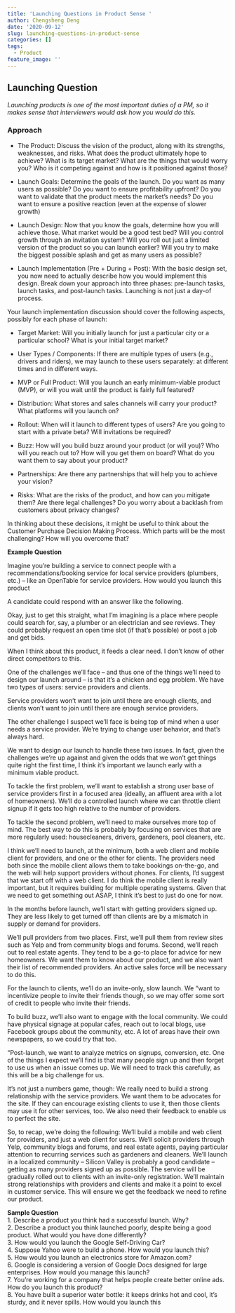 ```yaml
---
title: 'Launching Questions in Product Sense '
author: Chengsheng Deng
date: '2020-09-12'
slug: launching-questions-in-product-sense
categories: []
tags:
  - Product
feature_image: ''
---
```

## Launching Question </br>

*Launching products is one of the most important duties of a PM, so it makes sense that interviewers would ask how you would do this.* </br>

### Approach </br>

* The Product: Discuss the vision of the product, along with its strengths, weaknesses, and risks. What does the product ultimately hope to achieve? What is its target market? What are the things that would worry you? Who is it competing against and how is it positioned against those? </br> 

* Launch Goals: Determine the goals of the launch. Do you want as many users as possible? Do you want to ensure profitability upfront? Do you want to validate that the product meets the market’s needs? Do you want to ensure a positive reaction (even at the expense of slower growth) </br> 

* Launch Design: Now that you know the goals, determine how you will achieve those. What market would be a good test bed? Will you control growth through an invitation system? Will you roll out just a limited version of the product so you can launch earlier? Will you try to make the biggest possible splash and get as many users as possible? </br> 

* Launch Implementation (Pre + During + Post): With the basic design set, you now need to actually describe how you would implement this design. Break down your approach into three phases: pre-launch tasks, launch tasks, and post-launch tasks. Launching is not just a day-of process.  </br> 

Your launch implementation discussion should cover the following aspects, possibly for each phase of launch:  </br>

* Target Market: Will you initially launch for just a particular city or a particular school? What is your initial target market? </br>

* User Types / Components: If there are multiple types of users (e.g., drivers and riders), we may launch to these users separately: at different times and in different ways.  </br>

* MVP or Full Product: Will you launch an early minimum-viable product (MVP), or will you wait until the product is fairly full featured? </br>

* Distribution: What stores and sales channels will carry your product? What platforms will you launch on? </br>

* Rollout: When will it launch to different types of users? Are you going to start with a private beta? Will invitations be required? </br>

* Buzz: How will you build buzz around your product (or will you)? Who will you reach out to? How will you get them on board? What do you want them to say about your product? </br>

* Partnerships: Are there any partnerships that will help you to achieve your vision? </br>

* Risks: What are the risks of the product, and how can you mitigate them? Are there legal challenges? Do you worry about a backlash from customers about privacy changes?  </br>

In thinking about these decisions, it might be useful to think about the Customer Purchase Decision Making Process. Which parts will be the most challenging? How will you overcome that?  </br>


**Example Question** </br>

Imagine you’re building a service to connect people with a recommendations/booking service for local service providers (plumbers, etc.) – like an OpenTable for service providers. How would you launch this product </br>

A candidate could respond with an answer like the following. </br>

Okay, just to get this straight, what I’m imagining is a place where people could search for, say, a plumber or an electrician and see reviews. They could probably request an open time slot (if that’s possible) or post a job and get bids. </br>

When I think about this product, it feeds a clear need. I don’t know of other direct competitors to this. </br> 

One of the challenges we’ll face – and thus one of the things we’ll need to design our launch around – is that it’s a chicken and egg problem. We have two types of users: service providers and clients. </br>

Service providers won’t want to join until there are enough clients, and clients won’t want to join until there are enough service providers. </br>

The other challenge I suspect we’ll face is being top of mind when a user needs a service provider. We’re trying to change user behavior, and that’s always hard. </br>

We want to design our launch to handle these two issues. In fact, given the challenges we’re up against and given the odds that we won’t get things quite right the first time, I think it’s important we launch early with a minimum viable product. </br> 

To tackle the first problem, we’ll want to establish a strong user base of service providers first in a focused area (ideally, an affluent area with a lot of homeowners). We’ll do a controlled launch where we can throttle client signup if it gets too high relative to the number of providers. </br>

To tackle the second problem, we’ll need to make ourselves more top of mind. The best way to do this is probably by focusing on services that are more regularly used: housecleaners, drivers, gardeners, pool cleaners, etc. </br>

I think we’ll need to launch, at the minimum, both a web client and mobile client for providers, and one or the other for clients. The providers need both since the mobile client allows them to take bookings on-the-go, and the web will help support providers without phones. For clients, I’d suggest that we start off with a web client. I do think the mobile client is really important, but it requires building for multiple operating systems. Given that we need to get something out ASAP, I think it’s best to just do one for now. </br>

In the months before launch, we’ll start with getting providers signed up. They are less likely to get turned off than clients are by a mismatch in supply or demand for providers. </br>

We’ll pull providers from two places. First, we’ll pull them from review sites such as Yelp and from community blogs and forums. Second, we’ll reach out to real estate agents. They tend to be a go-to place for advice for new homeowners. We want them to know about our product, and we also want their list of recommended providers. An active sales force will be necessary to do this. </br>

For the launch to clients, we’ll do an invite-only, slow launch. We “want to incentivize people to invite their friends though, so we may offer some sort of credit to people who invite their friends. </br>

To build buzz, we’ll also want to engage with the local community. We could have physical signage at popular cafes, reach out to local blogs, use Facebook groups about the community, etc. A lot of areas have their own newspapers, so we could try that too. </br>

“Post-launch, we want to analyze metrics on signups, conversion, etc. One of the things I expect we’ll find is that many people sign up and then forget to use us when an issue comes up. We will need to track this carefully, as this will be a big challenge for us.</br>

It’s not just a numbers game, though: We really need to build a strong relationship with the service providers. We want them to be advocates for the site. If they can encourage existing clients to use it, then those clients may use it for other services, too. We also need their feedback to enable us to perfect the site. </br>

So, to recap, we’re doing the following: We’ll build a mobile and web client for providers, and just a web client for users. We’ll solicit providers through Yelp, community blogs and forums, and real estate agents, paying particular attention to recurring services such as gardeners and cleaners. We’ll launch in a localized community – Silicon Valley is probably a good candidate – getting as many providers signed up as possible. The service will be gradually rolled out to clients with an invite-only registration. We’ll maintain strong relationships with providers and clients and make it a point to excel in customer service. This will ensure we get the feedback we need to refine our product. </br>

**Sample Question** </br>
1. Describe a product you think had a successful launch. Why? </br>
2. Describe a product you think launched poorly, despite being a good product. What would you have done differently? </br>
3. How would you launch the Google Self-Driving Car? </br>
4. Suppose Yahoo were to build a phone. How would you launch this? </br>
5. How would you launch an electronics store for Amazon.com? </br>
6. Google is considering a version of Google Docs designed for large enterprises. How would you manage this launch? </br>
7. You’re working for a company that helps people create better online ads. How do you launch this product? </br>
8. You have built a superior water bottle: it keeps drinks hot and cool, it’s sturdy, and it never spills. How would you launch this  </br> 
 
